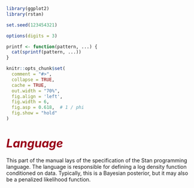 ```r
library(ggplot2)
library(rstan)

set.seed(123454321)

options(digits = 3)

printf <- function(pattern, ...) {
  cat(sprintf(pattern, ...))
}

knitr::opts_chunk$set(
  comment = "#>",
  collapse = TRUE,
  cache = TRUE,
  out.width = "70%",
  fig.align = 'left',
  fig.width = 6,
  fig.asp = 0.618,  # 1 / phi
  fig.show = "hold"
)
```
# <i style="font-size: 110%; color:#990017;">Language</i> {-}

This part of the manual lays of the specification of the Stan
programming language.  The language is responsible for defining a log
density function conditioned on data.  Typically, this is a Bayesian
posterior, but it may also be a penalized likelihood function.
